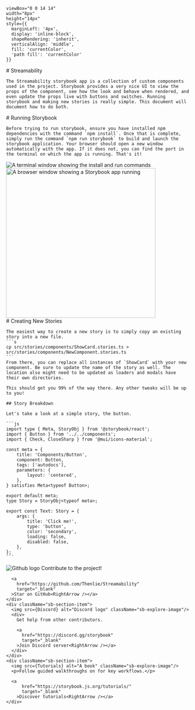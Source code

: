 


    viewBox="0 0 14 14" 
    width="8px" 
    height="14px" 
    style={{ 
      marginLeft: '4px',
      display: 'inline-block',
      shapeRendering: 'inherit',
      verticalAlign: 'middle',
      fill: 'currentColor',
      'path fill': 'currentColor'
    }}
>
  <path d="m11.1 7.35-5.5 5.5a.5.5 0 0 1-.7-.7L10.04 7 4.9 1.85a.5.5 0 1 1 .7-.7l5.5 5.5c.2.2.2.5 0 .7Z" />
</svg>

<Meta title="Getting Started" />

<div className="sb-container">
  <div className='sb-section-title'>
    # Streamability

    The Streamability storybook app is a collection of custom components used in the project. Storybook provides a very nice UI to view the props of the component, see how the look and behave when rendered, and even update the props live with buttons and switches. Running storybook and making new stories is really simple. This document will document how to do both.
  </div>
</div>

<div className="sb-container">
  <div className='sb-section-title'>
    # Running Storybook

    Before trying to run storybook, ensure you have installed npm dependencies with the command `npm install`. Once that is complete, simply run the command `npm run storybook` to build and launch the storybook application. Your browser should open a new window automatically with the app. If it does not, you can find the port in the terminal on which the app is running. That's it!
  </div>

  <div className="sb-section">
    <div className="sb-features-grid">
      <div className="sb-grid-item">
        <img src={Install} alt="A terminal window showing the install and run commands" />
      </div>
      <div className="sb-grid-item">
        <img height='409px' src={Running} alt="A browser window showing a Storybook app running" />
      </div>
    </div>
  </div>
</div>

<div className="sb-container">
  <div className='sb-section-title'>
    # Creating New Stories

    The easiest way to create a new story is to simply copy an existing story into a new file.
    ```s
    cp src/stories/components/ShowCard.stories.ts > src/stories/components/NewComponent.stories.ts
    ```
    From there, you can replace all instances of `ShowCard` with your new component. Be sure to update the name of the story as well. The location also might need to be updated as loaders and modals have their own directories.

    This should get you 99% of the way there. Any other tweaks will be up to you!

    ## Story Breakdown

    Let's take a look at a simple story, the button.

    ```js
    import type { Meta, StoryObj } from '@storybook/react';
    import { Button } from '../../components';
    import { Check, CloseSharp } from '@mui/icons-material';

    const meta = {
        title: 'Components/Button',
        component: Button,
        tags: ['autodocs'],
        parameters: {
            layout: 'centered',
        },
    } satisfies Meta<typeof Button>;

    export default meta;
    type Story = StoryObj<typeof meta>;

    export const Text: Story = {
        args: {
            title: 'Click me!',
            type: 'button',
            color: 'secondary',
            loading: false,
            disabled: false,
        },
    };
    ```

  </div>
</div>

<div className="sb-section sb-socials">
    <div className="sb-section-item">
      <img src={Github} alt="Github logo" className="sb-explore-image"/>
      Contribute to the project!

      <a
        href="https://github.com/Thenlie/Streamability"
        target="_blank"
      >Star on GitHub<RightArrow /></a>
    </div>
    <div className="sb-section-item">
      <img src={Discord} alt="Discord logo" className="sb-explore-image"/>
      <div>
        Get help from other contributors.

        <a
          href="https://discord.gg/storybook"
          target="_blank"
        >Join Discord server<RightArrow /></a>
      </div>
    </div>
    <div className="sb-section-item">
      <img src={Tutorials} alt="A book" className="sb-explore-image"/>
      <p>Follow guided walkthroughs on for key workflows.</p>

      <a
          href="https://storybook.js.org/tutorials/"
          target="_blank"
        >Discover tutorials<RightArrow /></a>
    </div>
</div>

<style>
  {`
  .sb-container {
    margin-bottom: 48px;
  }

  .sb-section {
    width: 100%;
    display: flex;
    flex-direction: row;
    gap: 20px;
  }

  img {
    object-fit: cover;
  }

  .sb-section-title {
    margin-bottom: 32px;
  }

  .sb-section a:not(h1 a, h2 a, h3 a) {
    font-size: 14px;
  }

  .sb-section-item, .sb-grid-item {
    flex: 1;
    display: flex;
    flex-direction: column;
  }

  .sb-section-item-heading {
    padding-top: 20px !important;
    padding-bottom: 5px !important;
    margin: 0 !important;
  }

  .sb-features-grid {
    display: grid;
    grid-template-columns: repeat(2, 1fr);
    grid-gap: 32px 20px;
  }

  .sb-socials {
    display: grid;
    grid-template-columns: repeat(4, 1fr);
  }

  .sb-socials p {
    margin-bottom: 10px;
  }

  .sb-explore-image {
    max-height: 32px;
    align-self: flex-start;
  }

  @media screen and (max-width: 800px) {
    .sb-addon-img {
      left: 300px;
    }
  }

  @media screen and (max-width: 600px) {
    .sb-section {
      flex-direction: column;
    }

    .sb-features-grid {
      grid-template-columns: repeat(1, 1fr);
    }

    .sb-socials {
      grid-template-columns: repeat(2, 1fr);
    }
  }
  `}
</style>

